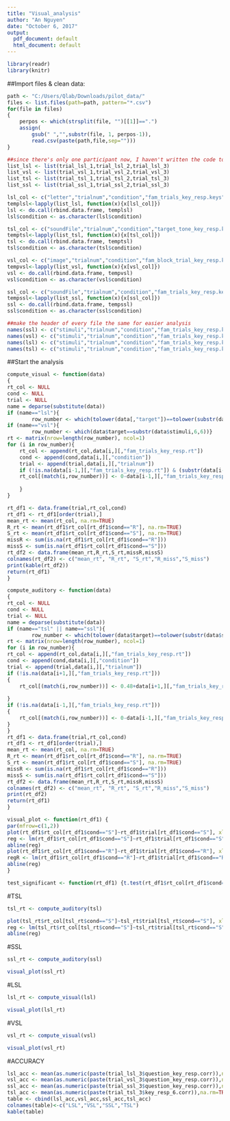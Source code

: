 ```yaml
---
title: "Visual_analysis"
author: "An Nguyen"
date: "October 6, 2017"
output:
  pdf_document: default
  html_document: default
---
```



```r
library(readr)
library(knitr)
```

##Import files & clean data:

```r
path <- "C:/Users/Qlab/Downloads/pilot_data/"
files <- list.files(path=path, pattern="*.csv")
for(file in files)
{
    perpos <- which(strsplit(file, "")[[1]]==".")
    assign(
        gsub(" ","",substr(file, 1, perpos-1)), 
        read.csv(paste(path,file,sep="")))
}

##since there's only one participant now, I haven't written the code to loop through all the name yet and just chose to encode this by hand. Will work on this later
list_lsl <- list(trial_lsl_1,trial_lsl_2,trial_lsl_3) 
list_vsl <- list(trial_vsl_1,trial_vsl_2,trial_vsl_3)
list_tsl <- list(trial_tsl_1,trial_tsl_2,trial_tsl_3)
list_ssl <- list(trial_ssl_1,trial_ssl_2,trial_ssl_3)

lsl_col <- c("letter","trialnum","condition","fam_trials_key_resp.keys","fam_trials_key_resp.rt","target","PartID")
templsl<-lapply(list_lsl, function(x){x[lsl_col]})
lsl <- do.call(rbind.data.frame, templsl)
lsl$condition <- as.character(lsl$condition)  

tsl_col <- c("soundFile","trialnum","condition","target_tone_key_resp.keys","target_tone_key_resp.rt","target","PartID")
temptsl<-lapply(list_tsl, function(x){x[tsl_col]})
tsl <- do.call(rbind.data.frame, temptsl)
tsl$condition <- as.character(tsl$condition)  

vsl_col <- c("image","trialnum","condition","fam_block_trial_key_resp.keys","fam_block_trial_key_resp.rt","target","PartID")
tempvsl<-lapply(list_vsl, function(x){x[vsl_col]})
vsl <- do.call(rbind.data.frame, tempvsl)
vsl$condition <- as.character(vsl$condition)  

ssl_col <- c("soundFile","trialnum","condition","fam_trials_key_resp.keys","fam_trials_key_resp.rt","target","PartID")
tempssl<-lapply(list_ssl, function(x){x[ssl_col]})
ssl <- do.call(rbind.data.frame, tempssl)
ssl$condition <- as.character(ssl$condition)  

##make the header of every file the same for easier analysis
names(ssl) <- c("stimuli","trialnum","condition","fam_trials_key_resp.keys","fam_trials_key_resp.rt","target","PartID")
names(vsl) <- c("stimuli","trialnum","condition","fam_trials_key_resp.keys","fam_trials_key_resp.rt","target","PartID")
names(lsl) <- c("stimuli","trialnum","condition","fam_trials_key_resp.keys","fam_trials_key_resp.rt","target","PartID")
names(tsl) <- c("stimuli","trialnum","condition","fam_trials_key_resp.keys","fam_trials_key_resp.rt","target","PartID")

```

##Start the analysis
```r
compute_visual <- function(data)
{
rt_col <- NULL
cond <- NULL
trial <- NULL
name = deparse(substitute(data))
if (name=="lsl"){
        row_number <- which(tolower(data[,"target"])==tolower(substr(data[,"stimuli"],1,1)) & data[,"stimuli"]!="blank.png")}
if (name=="vsl"){
        row_number <- which(data$target==substr(data$stimuli,6,6))}
rt <- matrix(nrow=length(row_number), ncol=1)
for (i in row_number){ 
    rt_col <- append(rt_col,data[i,][,"fam_trials_key_resp.rt"])
    cond <- append(cond,data[i,][,"condition"])
    trial <- append(trial,data[i,][,"trialnum"])
    if (!is.na(data[i-1,][,"fam_trials_key_resp.rt"]) & (substr(data[i-1,]$stimuli,1,1) != data[i-1,][,"target"]) & (substr(data[i-2,]$stimuli,1,1) != data[i-2,][,"target"])){
    rt_col[(match(i,row_number))] <- 0-data[i-1,][,"fam_trials_key_resp.rt"]
  
    }
}

rt_df1 <- data.frame(trial,rt_col,cond)
rt_df1 <- rt_df1[order(trial),]
mean_rt <- mean(rt_col, na.rm=TRUE)
R_rt <- mean(rt_df1$rt_col[rt_df1$cond=="R"], na.rm=TRUE)
S_rt <- mean(rt_df1$rt_col[rt_df1$cond=="S"], na.rm=TRUE)
missR <- sum(is.na(rt_df1$rt_col[rt_df1$cond=="R"]))
missS <- sum(is.na(rt_df1$rt_col[rt_df1$cond=="S"]))
rt_df2 <- data.frame(mean_rt,R_rt,S_rt,missR,missS)
colnames(rt_df2) <- c("mean_rt", "R_rt", "S_rt","R_miss","S_miss")
print(kable(rt_df2))
return(rt_df1)
}
```

```r
compute_auditory <- function(data)
{
rt_col <- NULL
cond <- NULL
trial <- NULL
name = deparse(substitute(data))
if (name=="tsl" || name=="ssl"){
        row_number <- which(tolower(data$target)==tolower(substr(data$stimuli,1,2)))}
rt <- matrix(nrow=length(row_number), ncol=1)
for (i in row_number){ 
rt_col <- append(rt_col,data[i,][,"fam_trials_key_resp.rt"])
cond <- append(cond,data[i,][,"condition"])
trial <- append(trial,data[i,][,"trialnum"])
if (!is.na(data[i+1,][,"fam_trials_key_resp.rt"]))
{
    rt_col[(match(i,row_number))] <- 0.48+data[i+1,][,"fam_trials_key_resp.rt"]
  
}
if (!is.na(data[i-1,][,"fam_trials_key_resp.rt"]))
{
    rt_col[(match(i,row_number))] <- 0-data[i-1,][,"fam_trials_key_resp.rt"]
}
}
rt_df1 <- data.frame(trial,rt_col,cond)
rt_df1 <- rt_df1[order(trial),]
mean_rt <- mean(rt_col, na.rm=TRUE)
R_rt <- mean(rt_df1$rt_col[rt_df1$cond=="R"], na.rm=TRUE)
S_rt <- mean(rt_df1$rt_col[rt_df1$cond=="S"], na.rm=TRUE)
missR <- sum(is.na(rt_df1$rt_col[rt_df1$cond=="R"]))
missS <- sum(is.na(rt_df1$rt_col[rt_df1$cond=="S"]))
rt_df2 <- data.frame(mean_rt,R_rt,S_rt,missR,missS)
colnames(rt_df2) <- c("mean_rt", "R_rt", "S_rt","R_miss","S_miss")
print(rt_df2)
return(rt_df1)
}
```


```r
visual_plot <- function(rt_df1) {
par(mfrow=c(1,2))
plot(rt_df1$rt_col[rt_df1$cond=="S"]~rt_df1$trial[rt_df1$cond=="S"], xlab="Trial Number",ylab="Response Time (s)", main = "Structure block",col='darkblue',pch=19, xlim=c(0,1000),ylim=c(0,1))
reg <- lm(rt_df1$rt_col[rt_df1$cond=="S"]~rt_df1$trial[rt_df1$cond=="S"])
abline(reg)
plot(rt_df1$rt_col[rt_df1$cond=="R"]~rt_df1$trial[rt_df1$cond=="R"], xlab="Trial Number",ylab="Response Time (s)", main = "Random block",col='darkgreen',pch=19,xlim=c(0,1000),ylim=c(0,1))
regR <- lm(rt_df1$rt_col[rt_df1$cond=="R"]~rt_df1$trial[rt_df1$cond=="R"])
abline(reg)
}

test_significant <- function(rt_df1) {t.test(rt_df1$rt_col[rt_df1$cond=="S"],rt_df1$rt_col[rt_df1$cond=="R"],alternative="less")}

```

#TSL
```r
tsl_rt <- compute_auditory(tsl)
```
```r
plot(tsl_rt$rt_col[tsl_rt$cond=="S"]~tsl_rt$trial[tsl_rt$cond=="S"], xlab="Trial Number",ylab="Response Time (s)", main = "Structure block",col='darkblue',pch=19, xlim=c(0,1000),ylim=c(0,1))
reg <- lm(tsl_rt$rt_col[tsl_rt$cond=="S"]~tsl_rt$trial[tsl_rt$cond=="S"])
abline(reg)
```

#SSL
```r
ssl_rt <- compute_auditory(ssl)
```
```r
visual_plot(ssl_rt)
```

#LSL
```r
lsl_rt <- compute_visual(lsl)
```
```r
visual_plot(lsl_rt)

```
#VSL
```r
vsl_rt <- compute_visual(vsl)
```
```r
visual_plot(vsl_rt)


```


#ACCURACY
```r
lsl_acc <- mean(as.numeric(paste(trial_lsl_3$question_key_resp.corr)),na.rm=TRUE)
vsl_acc <- mean(as.numeric(paste(trial_vsl_3$question_key_resp.corr)),na.rm=TRUE)
ssl_acc <- mean(as.numeric(paste(trial_ssl_3$question_key_resp.corr)),na.rm=TRUE)
tsl_acc <- mean(as.numeric(paste(trial_tsl_3$key_resp_6.corr)),na.rm=TRUE)
table <- cbind(lsl_acc,vsl_acc,ssl_acc,tsl_acc)
colnames(table)<-c("LSL","VSL","SSL","TSL")
kable(table)
```

